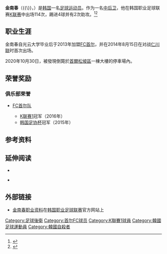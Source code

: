 {{NoteTA
|G1 = Football
|G2 = KLeague
}}
{{Infobox football biography
| name                = 金南春
| image               = 라떼는말이야~ 츤라떼 남추니의 FM서울 1m 13s.jpg
| image_size          = 200px
| birth_date          = {{Birth date|1989|04|19}}
| birth_place         = {{KOR}}[[仁川廣域市|仁川市]]
| death_date          = {{Death date and age|2020|10|30|1989|04|19}}
| death_place         = {{KOR}}[[首爾特別市|首尔市]][[松坡区|松坡区]]
| height              = {{Convert|184|cm|ft}}
| position            = [[後衛_(足球)|中后卫]]
| youthyears1         = 2009年－2012年
| youthclubs1         = [[光云大学|光云大学足球队]]
| years1              = 2013年－2020年
| clubs1              = [[首爾足球俱樂部|FC首尔]]
| caps1               = 76
| goals1              = 2
| years2              = 2017年－2018年
| clubs2              = [[尚州尚武足球俱樂部|尚州尚武]]<small>（军役期间）</small>
| caps2               = 38
| goals2              = 2
}}
{{Infobox Korean name
| hangul    = 김남춘
| hanja     = 金南春
| rr        = Kim Namch'un
| mr        = Gim Namchun
}}

'''金南春'''（{{lang-ko|김남춘}}{{\}}{{lang-en|Kim Nam-chun}}，{{bd|1989年|4月19日|2020年|10月30日|catIdx=Kim}}）是[[韩国|韩国]]一名[[足球运动员|足球运动员]]。作为一名[[後衛_(足球)|中后卫]]，他在韩国职业足球联赛[[K联赛|K联赛]]中出场114次，踢进4球并有2次助攻。<ref name="YNA">{{cite web |author1=최송아 |title=프로축구 FC 서울 수비수 김남춘 사망…극단적 선택 추정 |url=https://www.yna.co.kr/view/AKR20201030126900007 |publisher=[[韩国联合通讯社|韩国联合通讯社]] |accessdate=2020-10-31}}</ref><ref>{{cite web |title=韓職悲劇！FC首爾後衞金南春離奇死亡 |url=https://hk.on.cc/hk/bkn/cnt/sport/20201030/bkn-20201030155653628-1030_00882_001.html |publisher=[[东网|东网]] |accessdate=2020-10-31}}</ref>

== 职业生涯 ==
金南春自光云大学毕业后于2013年加盟[[首爾足球俱樂部|FC首尔]]，并在2014年8月15日在对战[[仁川聯足球俱樂部|仁川联]]时首次出场。

2020年10月30日，被發現倒斃於[[首爾|首爾]][[松坡區|松坡區]]一棟大樓的停車場內。

== 荣誉奖励 ==
=== 俱乐部荣誉 ===
* {{Flagicon|KOR}} [[首爾足球俱樂部|FC首尔队]]
** [[K联赛1|K联赛1]]冠军（2016年）
** [[韩国足协杯|韩国足协杯]]冠军（2015年）

== 参考资料 ==
{{Reflist}}

== 延伸阅读 ==
* {{webarchive |url=https://web.archive.org/web/20140826215315/https://blog.naver.com/kusf_sport/110143543113 |date=2014-08-26 |title=金南春在光云大学时的采访报道}}{{ko}}

* {{webarchive |url=https://web.archive.org/web/20160303233636/http://m.fcseoul.com/mobile/news_tv/fcnews_view.jsp?seq=2940&tcd=news&pg=4 |date=2016-03-03 |title=金南春加盟FC首尔时的采访报道}}{{ko}}

== 外部链接 ==
* [http://portal.kleague.com/common/search/popUpPlayerDetail.do?playerDetailInfo=20130033 金南春职业资料]在[[韩国职业足球联赛|韩国职业足球联赛]]官方网站上{{ko}}

{{Authority control}}
{{DEFAULTSORT:Kim, Namchun}}

[[Category:足球後衛|Category:足球後衛]]
[[Category:首尔FC球员|Category:首尔FC球员]]
[[Category:K聯賽1球員|Category:K聯賽1球員]]
[[Category:韓國足球運動員|Category:韓國足球運動員]]
[[Category:韓國自殺者|Category:韓國自殺者]]